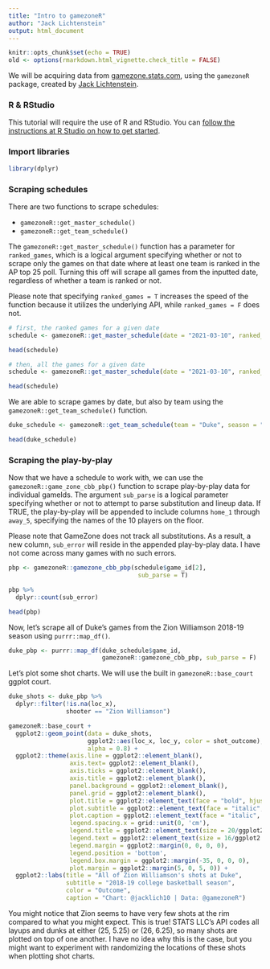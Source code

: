 ```yaml
---
title: "Intro to gamezoneR"
author: "Jack Lichtenstein"
output: html_document
---
```


```r
knitr::opts_chunk$set(echo = TRUE)
old <- options(rmarkdown.html_vignette.check_title = FALSE)
```

We will be acquiring data from [gamezone.stats.com](http://gamezone.stats.com/), using the `gamezoneR` package, created by [Jack Lichtenstein](https://twitter.com/jacklich10).

### R & RStudio

This tutorial will require the use of R and RStudio. You can [follow the instructions at R Studio on how to get started](https://rstudio.com/products/rstudio/download/).

### Import libraries

```r
library(dplyr)
```

### Scraping schedules

There are two functions to scrape schedules:

- `gamezoneR::get_master_schedule()` 
- `gamezoneR::get_team_schedule()`

The `gamezoneR::get_master_schedule()` function has a parameter for `ranked_games`, which is a logical argument specifying whether or not to scrape only the games on that date where at least one team is ranked in the AP top 25 poll. Turning this off will scrape all games from the inputted date, regardless of whether a team is ranked or not. 

Please note that specifying `ranked_games = T` increases the speed of the function because it utilizes the underlying API, while `ranked_games = F` does not.

```r
# first, the ranked games for a given date
schedule <- gamezoneR::get_master_schedule(date = "2021-03-10", ranked_games = T)

head(schedule)

# then, all the games for a given date
schedule <- gamezoneR::get_master_schedule(date = "2021-03-10", ranked_games = F)

head(schedule)
```

We are able to scrape games by date, but also by team using the `gamezoneR::get_team_schedule()` function.

```r
duke_schedule <- gamezoneR::get_team_schedule(team = "Duke", season = "2018-19")

head(duke_schedule)
```

### Scraping the play-by-play

Now that we have a schedule to work with, we can use the `gamezoneR::game_zone_cbb_pbp()` function to scrape play-by-play data for individual gameIds. The argument `sub_parse` is a logical parameter specifying whether or not to attempt to parse substitution and lineup data. If TRUE, the play-by-play will be appended to include columns `home_1` through `away_5`, specifying the names of the 10 players on the floor. 

Please note that GameZone does not track all substitutions. As a result, a new column, `sub_error` will reside in the appended play-by-play data. I have not come across many games with no such errors.

```r
pbp <- gamezoneR::gamezone_cbb_pbp(schedule$game_id[2],
                                    sub_parse = T)

pbp %>% 
  dplyr::count(sub_error)

head(pbp)
```

Now, let's scrape all of Duke's games from the Zion Williamson 2018-19 season using `purrr::map_df()`.

```r
duke_pbp <- purrr::map_df(duke_schedule$game_id, 
                          gamezoneR::gamezone_cbb_pbp, sub_parse = F)
```

Let's plot some shot charts. We will use the built in `gamezoneR::base_court` ggplot court.

```r
duke_shots <- duke_pbp %>% 
  dplyr::filter(!is.na(loc_x),
                shooter == "Zion Williamson")

gamezoneR::base_court +
  ggplot2::geom_point(data = duke_shots,
                      ggplot2::aes(loc_x, loc_y, color = shot_outcome),
                      alpha = 0.8) +
  ggplot2::theme(axis.line = ggplot2::element_blank(),
                 axis.text= ggplot2::element_blank(),
                 axis.ticks = ggplot2::element_blank(),
                 axis.title = ggplot2::element_blank(),
                 panel.background = ggplot2::element_blank(),
                 panel.grid = ggplot2::element_blank(),
                 plot.title = ggplot2::element_text(face = "bold", hjust = 0.5, size = 30/ggplot2::.pt, margin = ggplot2::margin(0, 0, 5, 0)),
                 plot.subtitle = ggplot2::element_text(face = "italic", hjust = 0.5, size = 24/ggplot2::.pt),
                 plot.caption = ggplot2::element_text(face = "italic", hjust = 1, size = 20/ggplot2::.pt, margin = ggplot2::margin(0, 0, 0, 0)),
                 legend.spacing.x = grid::unit(0, 'cm'),
                 legend.title = ggplot2::element_text(size = 20/ggplot2::.pt, face = "bold"),
                 legend.text = ggplot2::element_text(size = 16/ggplot2::.pt),
                 legend.margin = ggplot2::margin(0, 0, 0, 0),
                 legend.position = 'bottom',
                 legend.box.margin = ggplot2::margin(-35, 0, 0, 0),
                 plot.margin = ggplot2::margin(5, 0, 5, 0)) +
  ggplot2::labs(title = "All of Zion Williamson's shots at Duke",
                subtitle = "2018-19 college basketball season",
                color = "Outcome",
                caption = "Chart: @jacklich10 | Data: @gamezoneR")
```

You might notice that Zion seems to have very few shots at the rim compared to what you might expect. This is true! STATS LLC's API codes all layups and dunks at either (25, 5.25) or (26, 6.25), so many shots are plotted on top of one another. I have no idea why this is the case, but you might want to experiment with randomizing the locations of these shots when plotting shot charts.
